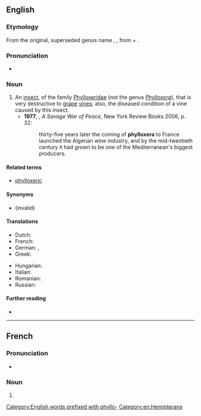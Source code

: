 {{also|Phylloxera|phylloxéra}}

==English==

===Etymology===
From the original, superseded genus name {{m|mul|Phylloxera}}, {{etyl|NL.|en}}, from {{etyl|grc|en}} {{m|grc|φύλλον||leaf}} + {{m|grc|ξηρός||dry}}.

===Pronunciation===
* {{a|UK}} {{IPA|en|/fɪˈlɒksəɹə/}}

===Noun===
{{en-noun|s|phylloxerae}}

# An [[insect]], {{taxlink|Daktulosphaira vitifoliae|species|wplink=1}} of the family [[Phylloxeridae]] (not the genus ''[[Phylloxera]]''), that is very destructive to [[grape]] [[vine]]s; also, the diseased condition of a vine caused by this insect. {{defdate|from 19th c.}}
#* '''1977''', {{w|Alistair Horne}}, ''A Savage War of Peace'', New York Review Books 2006, p. 32:
#*: thirty-five years later the coming of '''phylloxera''' to France launched the Algerian wine industry, and by the mid-twentieth century it had grown to be one of the Mediterranean's biggest producers.

====Related terms====
* [[phylloxeric]]

====Synonyms====
* {{sense|Daktulosphaira vitifoliae}} {{taxlink|Phylloxera vastatrix|species|noshow=1}} (invalid)

====Translations====
{{trans-top|aphid}}
* Dutch: {{t|nl|druifluis|f}}
* French: {{t+|fr|phylloxéra|m}}
* German: {{t+|de|Reblaus|f}},
* Greek: {{t|el|φυλοξήρα|f}}
{{trans-mid}}
* Hungarian: {{t+|hu|filoxéra}}
* Italian: {{t|it|fillossera|f}}
* Romanian: {{t+|ro|filoxeră|f}}
* Russian: {{t+|ru|филлоксера|f}}
{{trans-bottom}}

====Further reading====
* {{pedialite}}

[[Category:English words prefixed with phyllo-]]
[[Category:en:Hemipterans]]
----
==French==

===Pronunciation===
* {{audio|fr|LL-Q150 (fra)-Lyokoï-phylloxera.wav|Audio}}

===Noun===
{{fr-noun|m}}

# {{alt sp|fr|phylloxéra}}